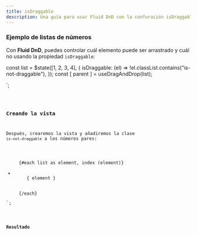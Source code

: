 ```yaml
---
title: isDraggable
description: Una guía para usar Fluid DnD con la confuración isDraggable.
---
```



### Ejemplo de listas de números

Con **Fluid DnD**, puedes controlar cuál elemento puede ser arrastrado y cuál no usando la propiedad `isDraggable`:


const list = $state([1, 2, 3, 4], {
  isDraggable: (el) => !el.classList.contains("is-not-draggable"),
});
const [ parent ] = useDragAndDrop(list);

</script>`;

<Code code={listOfNumbers} lang="svelte" />

### Creando la vista

Después, crearemos la vista y añadiremos la clase `is-not-draggable` a los números pares:

<ul use:parent class="number-list">
  {#each list as element, index (element)}
    <li class="number { element % 2 == 0? 'is-not-draggable' : ''}" data-index={index}>
     { element }
    </li>
  {/each}
</ul>`;


<Code code={listOfNumbersDraggable} lang="svelte" mark={highlightsDraggable} />

### Resultado

<div class="pl-8">
  <SingleListWithIsDraggable client:load />
</div>

